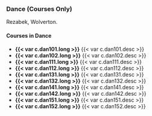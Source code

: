 ### Dance (Courses Only)
Rezabek, Wolverton.

#### Courses in Dance

- **{{< var c.dan101.long >}}**
  {{< var c.dan101.desc >}} 
- **{{< var c.dan102.long >}}**
  {{< var c.dan102.desc >}} 
- **{{< var c.dan111.long >}}**
  {{< var c.dan111.desc >}} 
- **{{< var c.dan112.long >}}**
  {{< var c.dan112.desc >}} 
- **{{< var c.dan131.long >}}**
  {{< var c.dan131.desc >}} 
- **{{< var c.dan132.long >}}**
  {{< var c.dan132.desc >}} 
- **{{< var c.dan141.long >}}**
  {{< var c.dan141.desc >}} 
- **{{< var c.dan142.long >}}**
  {{< var c.dan142.desc >}} 
- **{{< var c.dan151.long >}}**
  {{< var c.dan151.desc >}} 
- **{{< var c.dan152.long >}}**
  {{< var c.dan152.desc >}} 

